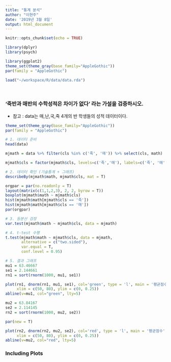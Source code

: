 ```yaml
---
title: "통계 분석"
author: "이현주"
date: '2019년 3월 8일'
output: html_document
---
```


```r
knitr::opts_chunk$set(echo = TRUE)

library(dplyr)
library(psych)

library(ggplot2)
theme_set(theme_gray(base_family="AppleGothic"))
par(family = "AppleGothic")

load("~/workspace/R/data/data.rda")

```

<br>

### '죽반과 매반의 수학성적은 차이가 없다' 라는 가설을 검증하시오.

* 참고 : data는 매,난,국,죽 4개의 반 학생들의 성적 데이터이다.

```r
theme_set(theme_gray(base_family="AppleGothic"))
par(family = "AppleGothic")

# 1. 데이터 준비
head(data)

mjmath = data %>% filter(cls %in% c('죽', '매')) %>% select(cls, math)

mjmath$cls = factor(mjmath$cls, levels=c('죽','매'), labels=c('죽', '매'))

# 2. 데이터 확인 (기술통계 + 그래프)
describeBy(mjmath$math, mjmath$cls, mat = T)

orgpar = par(no.readonly = T)     
layout(matrix(c(1,1,2,3), 2, 2, byrow = T))
boxplot(mjmath$math ~ mjmath$cls)
hist(mjmath$math[mjmath$cls == '죽'])
hist(mjmath$math[mjmath$cls == '매'])
par(orgpar)

# 3. 등분산 검정
var.test(mjmath$math ~ mjmath$cls, data = mjmath) 

# 4. t-test 수행
t.test(mjmath$math ~ mjmath$cls, data = mjmath,
       alternative = c("two.sided"),
       var.equal = T,                
       conf.level = 0.95)

# 5. 결과 그래프 
mu1 = 63.46667
se1 = 2.144661
rn1 = sort(rnorm(1000, mu1, se1))

plot(rn1, dnorm(rn1, mu1, se1), col='green', type = 'l', main = '평균점수',
     xlim = c(50, 80), ylim = c(0, 0.25)) 
abline(v=mu1, col="green", lty=5)

mu2 = 63.84167
se2 = 2.114145
rn2 = sort(rnorm(1000, mu2, se2))

par(new = T) 

plot(rn2, dnorm(rn2, mu2, se2), col='red', type = 'l', main = '평균점수',
     xlim = c(50, 80), ylim = c(0, 0.25))
abline(v=mu2, col="red", lty=5)

```


### Including Plots

```r

```


